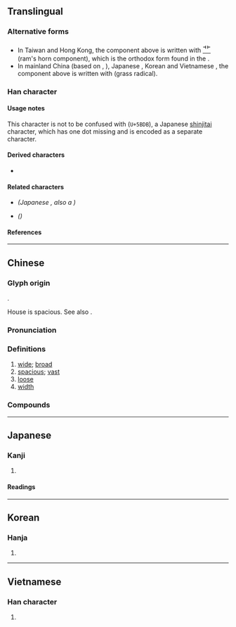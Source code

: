{{also|宽|寛}}
{{character info/new}}
==Translingual==
{{Han simplified forms|寬|寛|宽}}

===Alternative forms===
* In Taiwan and Hong Kong, the component above <big>{{l|mul|萈}}</big> is written with <font size=4>[[𦫳#Translingual|⻀]]</font> (ram's horn component), which is the orthodox form found in the {{w|Kangxi dictionary}}.
* In mainland China (based on {{w|Xin Zixing}}, {{w2|zh|新字形}}), Japanese {{w|kanji}}, Korean {{w|hanja}} and Vietnamese {{w|History of writing in Vietnam|Nôm}}, the component above <big>{{l|mul|萈}}</big> is written with <font size=4>{{l|mul|艹}}</font> (grass radical).

===Han character===
{{Han char|rn=40|rad=宀|as=12|asm++=11|sn=15|snm++=14|four=30216|canj=JTBI|ids=⿱宀萈(GJKV),⿳宀艹⿷見丶(HT)}} <!-- Alternative form: ⿱宀萈 (Does not show the difference between different regions) -->

====Usage notes====
This character is not to be confused with <font size=5>{{l|mul|寛}}</font> (<code>U+5BDB</code>), a Japanese [[shinjitai]] character, which has one dot missing and is encoded as a separate character.

====Derived characters====
* <big>{{l|mul|[[𫣷]], [[𡂷]], [[𡒵]], [[𢸎]], [[臗]]([[𣎑]]), [[𣟂]], [[𦆼]], [[𦒨]], [[𦪻]], [[鑧]], [[髖]]([[髋]]), [[𡬘]]}}</big>

====Related characters====
* <big>{{l|mul|[[寛]]}}</big> ''(Japanese {{w|shinjitai}}, also a {{w|Variant Chinese character|variant form}})''
* {{l|mul|[[宽]]}} ''({{w|Simplified Chinese}})''

====References====
{{Han ref|kx=0292.060|dkj=07322|dj=0578.050|hdz=20947.010|uh=5BEC}}

----

==Chinese==
{{zh-forms|s=宽}}

===Glyph origin===
{{Han etym}}
{{Han compound|宀|萈|c1=s|c2=p|t1=house|t2=goat|ls=psc}}.

House is spacious. See also {{zh-l|*家}}.

===Pronunciation===
{{zh-pron
|m=kuān
|c=fun1
|h=pfs=khôn
|md=kuăng
|mn=khoan/khoaⁿ
|mn_note=khoan - literary; khoaⁿ - vernacular
|w=1khuoe
|mc=y
|oc=y
|ma=zh-kuān.oga
|cat=a
}}

===Definitions===
{{zh-hanzi}}

# [[wide]]; [[broad]]
# [[spacious]]; [[vast]]
# [[loose]]
# [[width]]

===Compounds===
{{zh-der|寬厚|寬吻海豚|寬和|寬大|寬宏|寬宏大度|寬宏大量|寬容|寬帶|寬度|寬廣|寬待|寬心|寬恕|寬慰|寬懷|寬扎|寬扎節|寬敞|寬暢|寬曠|寬綽|寬緩|寬裕|寬貸|寬闊|寬頻|寬鬆|寬大為懷|寬褪|外寬內深|寬洪大量|寬皮說話|寬刑省法|寬打窄用|寬假|寬弘|寬免|寬皮毛|寬減額|寬展|寬饒|從寬發落|從寬|寬博|寬讓|寬綽綽|寬坐|寬衣|寬打周遭|寬尾鳳蝶|寬餘|寬限|寬轉|寬譬|寬解|寬縱|寬窄|寬猛相濟|寬狹|寬洪海量|寬洪大度|寬泛|寬心丸兒|寬幅|寬宥|寬住|心寬體胖|寬限日|心寬體肥|外寬內忌|寬打料帳|寬仁大度|寬舒|平坦寬闊|心寬|寬洪|大寬轉|放寬|本大利寬|放寬心|打寬轉|拓寬|肩膀兒寬|自寬|鬆寬|耕寬|面寬}}

{{zh-cat|Elementary}}

----

==Japanese==
{{ja-kanji forms|寛|寬}}

===Kanji===
{{ja-kanji|grade=|rs=宀12|shin=寛}}

# {{defn|lang=ja|sort=宀12}}

====Readings====
{{ja-readings
|on=かん
|kun=ひろ-い, ゆる-やか, くつろ-ぐ
}}

----

==Korean==

===Hanja===
{{ko-hanja|hangeul=관|mr=kwan}}

# {{defn|lang=ko|sort=宀12}}

----

==Vietnamese==

===Han character===
{{vi-hantu|[[khoan]], [[khoăn]]|rs=宀12}}

# {{defn|lang=vi|sort=宀12}}